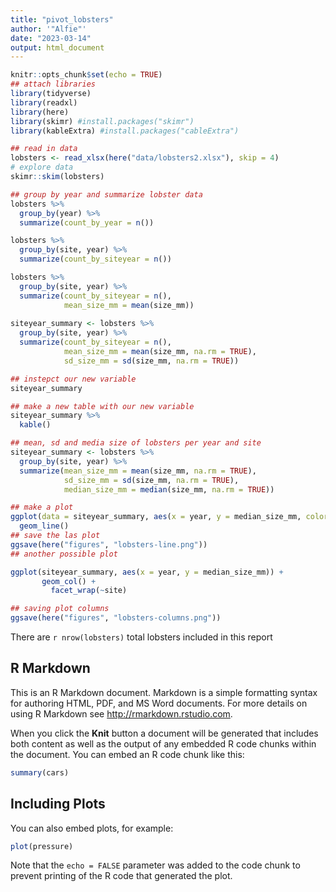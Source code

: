 ```yaml
---
title: "pivot_lobsters"
author: '"Alfie"'
date: "2023-03-14"
output: html_document
---
```


```r
knitr::opts_chunk$set(echo = TRUE)
## attach libraries
library(tidyverse)
library(readxl)
library(here)
library(skimr) #install.packages("skimr")
library(kableExtra) #install.packages("cableExtra")

## read in data
lobsters <- read_xlsx(here("data/lobsters2.xlsx"), skip = 4)
# explore data
skimr::skim(lobsters)

## group by year and summarize lobster data
lobsters %>%
  group_by(year) %>%
  summarize(count_by_year = n())

lobsters %>%
  group_by(site, year) %>%
  summarize(count_by_siteyear = n())

lobsters %>%
  group_by(site, year) %>%
  summarize(count_by_siteyear = n(),
            mean_size_mm = mean(size_mm))
  
siteyear_summary <- lobsters %>%
  group_by(site, year) %>%
  summarize(count_by_siteyear = n(),
            mean_size_mm = mean(size_mm, na.rm = TRUE),
            sd_size_mm = sd(size_mm, na.rm = TRUE))

## instepct our new variable
siteyear_summary

## make a new table with our new variable
siteyear_summary %>%
  kable()

## mean, sd and media size of lobsters per year and site
siteyear_summary <- lobsters %>%
  group_by(site, year) %>%
  summarize(mean_size_mm = mean(size_mm, na.rm = TRUE),
            sd_size_mm = sd(size_mm, na.rm = TRUE),
            median_size_mm = median(size_mm, na.rm = TRUE))

## make a plot
ggplot(data = siteyear_summary, aes(x = year, y = median_size_mm, color = site))+
  geom_line()
## save the las plot
ggsave(here("figures", "lobsters-line.png"))
## another possible plot

ggplot(siteyear_summary, aes(x = year, y = median_size_mm)) +
       geom_col() +
         facet_wrap(~site)

## saving plot columns
ggsave(here("figures", "lobsters-columns.png"))

```

There are `r nrow(lobsters)` total lobsters included in this report 

## R Markdown

This is an R Markdown document. Markdown is a simple formatting syntax for authoring HTML, PDF, and MS Word documents. For more details on using R Markdown see <http://rmarkdown.rstudio.com>.

When you click the **Knit** button a document will be generated that includes both content as well as the output of any embedded R code chunks within the document. You can embed an R code chunk like this:

```r
summary(cars)
```

## Including Plots

You can also embed plots, for example:

```r
plot(pressure)
```

Note that the `echo = FALSE` parameter was added to the code chunk to prevent printing of the R code that generated the plot.
